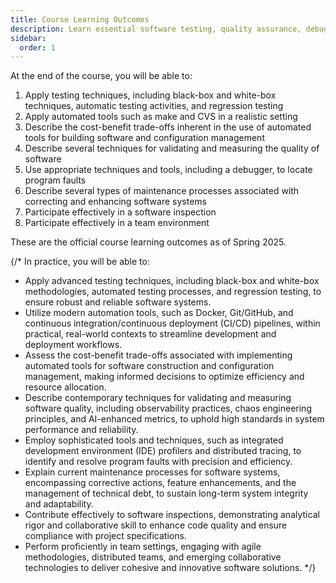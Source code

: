 ```yaml
---
title: Course Learning Outcomes
description: Learn essential software testing, quality assurance, debugging, and maintenance skills. Master version control, CI/CD, and collaborative development practices in CS362.
sidebar:
  order: 1
---
```


At the end of the course, you will be able to:

1. Apply testing techniques, including black-box and white-box techniques, automatic testing activities, and regression testing
2. Apply automated tools such as make and CVS in a realistic setting
3. Describe the cost-benefit trade-offs inherent in the use of automated tools for building software and configuration management
4. Describe several techniques for validating and measuring the quality of software
5. Use appropriate techniques and tools, including a debugger, to locate program faults
6. Describe several types of maintenance processes associated with correcting and enhancing software systems
7. Participate effectively in a software inspection
8. Participate effectively in a team environment

These are the official course learning outcomes as of Spring 2025.

{/* In practice, you will be able to:

- Apply advanced testing techniques, including black-box and white-box methodologies, automated testing processes, and regression testing, to ensure robust and reliable software systems.
- Utilize modern automation tools, such as Docker, Git/GitHub, and continuous integration/continuous deployment (CI/CD) pipelines, within practical, real-world contexts to streamline development and deployment workflows.
- Assess the cost-benefit trade-offs associated with implementing automated tools for software construction and configuration management, making informed decisions to optimize efficiency and resource allocation.
- Describe contemporary techniques for validating and measuring software quality, including observability practices, chaos engineering principles, and AI-enhanced metrics, to uphold high standards in system performance and reliability.
- Employ sophisticated tools and techniques, such as integrated development environment (IDE) profilers and distributed tracing, to identify and resolve program faults with precision and efficiency.
- Explain current maintenance processes for software systems, encompassing corrective actions, feature enhancements, and the management of technical debt, to sustain long-term system integrity and adaptability.
- Contribute effectively to software inspections, demonstrating analytical rigor and collaborative skill to enhance code quality and ensure compliance with project specifications.
- Perform proficiently in team settings, engaging with agile methodologies, distributed teams, and emerging collaborative technologies to deliver cohesive and innovative software solutions. */}
